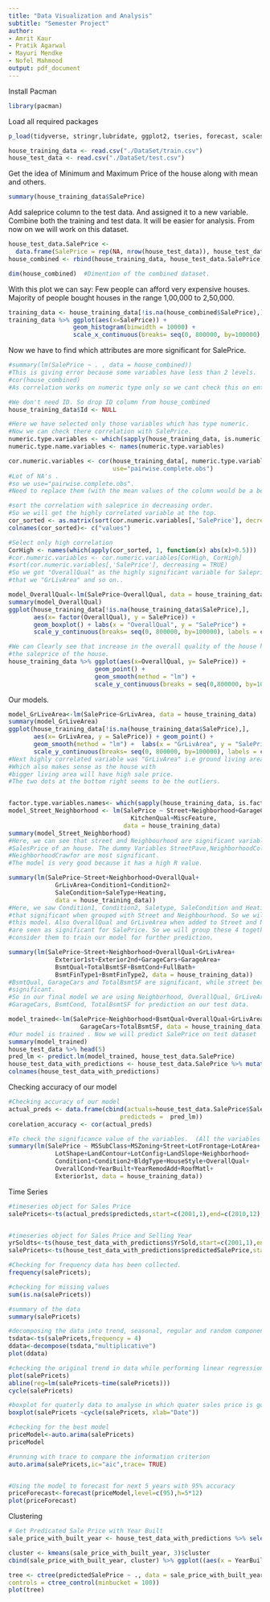 ```yaml
---
title: "Data Visualization and Analysis"
subtitle: "Semester Project"
author: 
- Amrit Kaur
- Pratik Agarwal
- Mayuri Mendke
- Nofel Mahmood
output: pdf_document
---
```


Install Pacman
```r
library(pacman)
```

Load all required packages
```r
p_load(tidyverse, stringr,lubridate, ggplot2, tseries, forecast, scales, party)

house_training_data <- read.csv("./DataSet/train.csv")
house_test_data <- read.csv("./DataSet/test.csv")
```
Get the idea of Minimum and Maximum Price of the house along with mean and others.
```r
summary(house_training_data$SalePrice)
```

Add saleprice column to the test data. And assigned it to a new variable. 
Combine both the training and test data. It will be easier for analysis. From now on we will work on this dataset.

```r

house_test_data.SalePrice <- 
  data.frame(SalePrice = rep(NA, nrow(house_test_data)), house_test_data[,])
house_combined <- rbind(house_training_data, house_test_data.SalePrice)

dim(house_combined)  #Dimention of the combined dataset. 
```

With this plot we can say: 
Few people can afford very expensive houses.
Majority of people bought houses in the range 1,00,000 to 2,50,000.
```r
training_data <- house_training_data[!is.na(house_combined$SalePrice),]
training_data %>% ggplot(aes(x=SalePrice)) +
                  geom_histogram(binwidth = 10000) + 
                  scale_x_continuous(breaks= seq(0, 800000, by=100000), labels = comma)
```

Now we have to find which attributes are more significant for SalePrice.
```r

#summary(lm(SalePrice ~ . , data = house_combined))   
#This is giving error because some variables have less than 2 levels.
#cor(house_combined)
#As correlation works on numeric type only so we cant check this on entire dataset. 

#We don't need ID. So drop ID column from house_combined
house_training_data$Id <- NULL

#Here we have selected only those variables which has type numeric.
#Now we can check there correlation with SalePrice.
numeric.type.variables <- which(sapply(house_training_data, is.numeric))
numeric.type.name.variables <- names(numeric.type.variables)

cor.numeric.variables <- cor(house_training_data[, numeric.type.variables], 
                             use="pairwise.complete.obs")
#Lot of NA's . 
#so we use="pairwise.complete.obs".
#Need to replace them (with the mean values of the column would be a better option). 

#sort the correlation with saleprice in decreasing order. 
#So we will get the highly correlated variable at the top.
cor_sorted <- as.matrix(sort(cor.numeric.variables[,'SalePrice'], decreasing = TRUE))
colnames(cor_sorted)<- c("values")

#Select only high correlation
CorHigh <- names(which(apply(cor_sorted, 1, function(x) abs(x)>0.5)))
#cor.numeric.variables <- cor.numeric.variables[CorHigh, CorHigh]
#sort(cor.numeric.variables[,'SalePrice'], decreasing = TRUE)
#So we got "OverallQual" as the highly significant variable for Saleprice and after
#that we "GrLivArea" and so on..

model_OverallQual<-lm(SalePrice~OverallQual, data = house_training_data)
summary(model_OverallQual)
ggplot(house_training_data[!is.na(house_training_data$SalePrice),], 
       aes(x= factor(OverallQual), y = SalePrice)) +
       geom_boxplot() + labs(x = "OverallQual", y = "SalePrice") + 
       scale_y_continuous(breaks= seq(0, 800000, by=100000), labels = comma)

#We can Clearly see that increase in the overall quality of the house has increased
#the saleprice of the house.
house_training_data %>% ggplot(aes(x=OverallQual, y= SalePrice)) + 
                        geom_point() + 
                        geom_smooth(method = "lm") +
                        scale_y_continuous(breaks = seq(0,800000, by=100000))
```
Our models.
```r

model_GrLiveArea<-lm(SalePrice~GrLivArea, data = house_training_data)
summary(model_GrLiveArea)
ggplot(house_training_data[!is.na(house_training_data$SalePrice),], 
       aes(x= GrLivArea, y = SalePrice)) + geom_point() + 
       geom_smooth(method = "lm") +  labs(x = "GrLivArea", y = "SalePrice") + 
       scale_y_continuous(breaks= seq(0, 800000, by=100000), labels = comma)
#Next highly correlated variable was "GrLivArea" i.e ground living area square feet.
#Which also makes sense as the house with
#bigger living area will have high sale price. 
#The two dots at the bottom right seems to be the outliers.


factor.type.variables.names<- which(sapply(house_training_data, is.factor))%>% names()
model_Street_Neighborhood <- lm(SalePrice ~ Street+Neighborhood+GarageCond+
                                  KitchenQual+MiscFeature,
                                data = house_training_data)
summary(model_Street_Neighborhood)
#Here, we can see that street and Neighbourhood are significant variables effecting the 
#SalesPrice of an house. The dummy Variables StreetPave,NeighborhoodCollgCr,
#NeighborhoodCrawfor are most significant.
#The model is very good because it has a high R value.

summary(lm(SalePrice~Street+Neighborhood+OverallQual+
             GrLivArea+Condition1+Condition2+
             SaleCondition+SaleType+Heating, 
             data = house_training_data))
#Here, we saw Condition1, Condition2, Saletype, SaleCondition and Heating are not
#that significant when grouped with Street and Neighbourhood. So we will not take
#this model. Also OverallQual and GrLiveArea when added to Street and Neighborhood
#are seen as significant for SalePrice. So we will group these 4 together and 
#consider them to train our model for further prediction.

summary(lm(SalePrice~Street+Neighborhood+OverallQual+GrLivArea+
             Exterior1st+Exterior2nd+GarageCars+GarageArea+
             BsmtQual+TotalBsmtSF+BsmtCond+FullBath+
             BsmtFinType1+BsmtFinType2, data = house_training_data))
#BsmtQual, GarageCars and TotalBsmtSF are significant, while street became less
#significant. 
#So in our final model we are using Neighborhood, OverallQual, GrLiveArea,
#GarageCars, BsmtCond, TotalBsmtSF for prediction on our test data.

model_trained<-lm(SalePrice~Neighborhood+BsmtQual+OverallQual+GrLivArea+
                    GarageCars+TotalBsmtSF, data = house_training_data)
#Our model is trained . Now we will predict SalePrice on test dataset
summary(model_trained)
house_test_data %>% head(5)
pred_lm <- predict.lm(model_trained, house_test_data.SalePrice)
house_test_data_with_predictions <- house_test_data.SalePrice %>% mutate(predictedSalePrice = pred_lm)
colnames(house_test_data_with_predictions)
```

Checking accuracy of our model
```r
#Checking accuracy of our model
actual_preds <- data.frame(cbind(actuals=house_test_data.SalePrice$SalePrice, 
                               predicteds =  pred_lm))
corelation_accuracy <- cor(actual_preds)

#To check the significance value of the variables.  (All the variables are not included)
summary(lm(SalePrice ~ MSSubClass+MSZoning+Street+LotFrontage+LotArea+
             LotShape+LandContour+LotConfig+LandSlope+Neighborhood+
             Condition1+Condition2+BldgType+HouseStyle+OverallQual+
             OverallCond+YearBuilt+YearRemodAdd+RoofMatl+
             Exterior1st, data = house_training_data))

```
Time Series
```r
#timeseries object for Sales Price
salePricets<-ts(actual_preds$predicteds,start=c(2001,1),end=c(2010,12),frequency = 4);


#timeseries object for Sales Price and Selling Year
yrSoldts<-ts(house_test_data_with_predictions$YrSold,start=c(2001,1),end=c(2010,12),frequency = 4);
salePricets<-ts(house_test_data_with_predictions$predictedSalePrice,start=c(2001,1),end=c(2010,12),frequency = 4);

#Checking for frequency data has been collected.
frequency(salePricets);

#checking for missing values
sum(is.na(salePricets))

#summary of the data
summary(salePricets)

#decomposing the data into trend, seasonal, regular and random components
tsdata<-ts(salePricets,frequency = 4)
ddata<-decompose(tsdata,"multiplicative")
plot(ddata)

#checking the original trend in data while performing linear regression.
plot(salePricets)
abline(reg=lm(salePricets~time(salePricets)))
cycle(salePricets)

#boxplot for quaterly data to analyse in which quater sales price is going up
boxplot(salePricets ~cycle(salePricets, xlab="Date"))

#checking for the best model
priceModel<-auto.arima(salePricets)
priceModel 

#running with trace to compare the information criterion
auto.arima(salePricets,ic="aic",trace= TRUE)


#Using the model to forecast for next 5 years with 95% accuracy
priceForecast<-forecast(priceModel,level=c(95),h=5*12)
plot(priceForecast)
```

Clustering
```r
# Get Predicated Sale Price with Year Built
sale_price_with_built_year <- house_test_data_with_predictions %>% select(YearBuilt, predictedSalePrice) %>% na.omit()

cluster <- kmeans(sale_price_with_built_year, 3)$cluster
cbind(sale_price_with_built_year, cluster) %>% ggplot((aes(x = YearBuilt, y = predictedSalePrice, color = factor(cluster)))) + geom_point()

tree <- ctree(predictedSalePrice ~ ., data = sale_price_with_built_year,
controls = ctree_control(minbucket = 100))
plot(tree)
```

